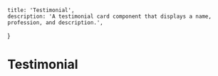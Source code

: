     title: 'Testimonial',
    description: 'A testimonial card component that displays a name, profession, and description.',
}

# Testimonial

<ComponentPreview path="components/testimonial/TestimonialGrid" />
